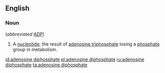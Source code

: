 ==English==
{{wikipedia}}

===Noun===
{{en-noun|-|head=[[adenosine]] [[diphosphate]]}} (''abbreviated'' [[ADP]])

# {{context|biochemistry}} A [[nucleotide]], the result of [[adenosine triphosphate]] losing a [[phosphate]] group in metabolism.

[[id:adenosine diphosphate]]
[[pl:adenosine diphosphate]]
[[ru:adenosine diphosphate]]
[[ta:adenosine diphosphate]]